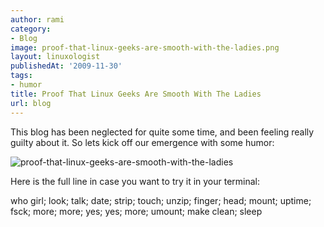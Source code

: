 ```yaml
---
author: rami
category:
- Blog
image: proof-that-linux-geeks-are-smooth-with-the-ladies.png
layout: linuxologist
publishedAt: '2009-11-30'
tags:
- humor
title: Proof That Linux Geeks Are Smooth With The Ladies
url: blog
---
```


This blog has been neglected for quite some time, and been feeling really guilty about it. So lets kick off our emergence with some humor:

![proof-that-linux-geeks-are-smooth-with-the-ladies](/assets/images/content/blog/proof-that-linux-geeks-are-smooth-with-the-ladies.png)

Here is the full line in case you want to try it in your terminal:

who girl; look; talk; date; strip; touch; unzip; finger; head; mount; uptime; fsck; more; more; yes; yes; more; umount; make clean; sleep